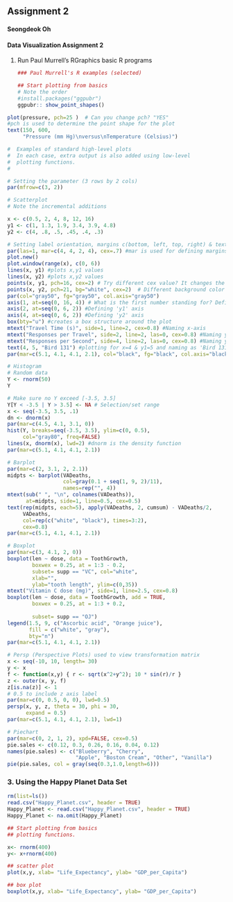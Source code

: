 ## Assignment 2

#### Seongdeok Oh

#### Data Visualization Assignment 2

1.  Run Paul Murrell's RGraphics basic R programs

    ```r
    ### Paul Murrell's R examples (selected)

    ## Start plotting from basics 
    # Note the order
    #install.packages("ggpubr")
    ggpubr:: show_point_shapes()
    ```

```r
plot(pressure, pch=25 )  # Can you change pch? "YES"
#pch is used to determine the point shape for the plot
text(150, 600, 
     "Pressure (mm Hg)\nversus\nTemperature (Celsius)")
```

```r
#  Examples of standard high-level plots 
#  In each case, extra output is also added using low-level 
#  plotting functions.
# 

# Setting the parameter (3 rows by 2 cols)
par(mfrow=c(3, 2))

# Scatterplot
# Note the incremental additions

x <- c(0.5, 2, 4, 8, 12, 16)
y1 <- c(1, 1.3, 1.9, 3.4, 3.9, 4.8)
y2 <- c(4, .8, .5, .45, .4, .3)

# Setting label orientation, margins c(bottom, left, top, right) & text size
par(las=1, mar=c(4, 4, 2, 4), cex=.7) #mar is used for defining margins(bottom, left, top, right)
plot.new()
plot.window(range(x), c(0, 6))
lines(x, y1) #plots x,y1 values
lines(x, y2) #plots x,y2 values
points(x, y1, pch=16, cex=2) # Try different cex value? It changes the size of the point 
points(x, y2, pch=21, bg="white", cex=2)  # Different background color i.e. white
par(col="gray50", fg="gray50", col.axis="gray50")
axis(1, at=seq(0, 16, 4)) # What is the first number standing for? Defining 'x' axis
axis(2, at=seq(0, 6, 2)) #Defining 'y1' axis
axis(4, at=seq(0, 6, 2)) #Defining 'y2' axis
box(bty="u") #creates a box structure around the plot
mtext("Travel Time (s)", side=1, line=2, cex=0.8) #Naming x-axis
mtext("Responses per Travel", side=2, line=2, las=0, cex=0.8) #Naming y1-axis
mtext("Responses per Second", side=4, line=2, las=0, cex=0.8) #Naming y2-axis
text(4, 5, "Bird 131") #plotting for x=4 & y1=5 and naming as 'Bird 131'
par(mar=c(5.1, 4.1, 4.1, 2.1), col="black", fg="black", col.axis="black")

# Histogram
# Random data
Y <- rnorm(50)
Y
```

```r
# Make sure no Y exceed [-3.5, 3.5]
Y[Y < -3.5 | Y > 3.5] <- NA # Selection/set range
x <- seq(-3.5, 3.5, .1)
dn <- dnorm(x)
par(mar=c(4.5, 4.1, 3.1, 0))
hist(Y, breaks=seq(-3.5, 3.5), ylim=c(0, 0.5), 
     col="gray80", freq=FALSE)
lines(x, dnorm(x), lwd=2) #dnorm is the density function
par(mar=c(5.1, 4.1, 4.1, 2.1))

# Barplot
par(mar=c(2, 3.1, 2, 2.1)) 
midpts <- barplot(VADeaths, 
                  col=gray(0.1 + seq(1, 9, 2)/11), 
                  names=rep("", 4))
mtext(sub(" ", "\n", colnames(VADeaths)),
      at=midpts, side=1, line=0.5, cex=0.5)
text(rep(midpts, each=5), apply(VADeaths, 2, cumsum) - VADeaths/2,
     VADeaths, 
     col=rep(c("white", "black"), times=3:2), 
     cex=0.8)
par(mar=c(5.1, 4.1, 4.1, 2.1))  

# Boxplot
par(mar=c(3, 4.1, 2, 0))
boxplot(len ~ dose, data = ToothGrowth,
        boxwex = 0.25, at = 1:3 - 0.2,
        subset= supp == "VC", col="white",
        xlab="",
        ylab="tooth length", ylim=c(0,35))
mtext("Vitamin C dose (mg)", side=1, line=2.5, cex=0.8)
boxplot(len ~ dose, data = ToothGrowth, add = TRUE,
        boxwex = 0.25, at = 1:3 + 0.2,
        
        subset= supp == "OJ")
legend(1.5, 9, c("Ascorbic acid", "Orange juice"), 
       fill = c("white", "gray"), 
       bty="n")
par(mar=c(5.1, 4.1, 4.1, 2.1))

# Persp (Perspective Plots) used to view transformation matrix
x <- seq(-10, 10, length= 30)
y <- x
f <- function(x,y) { r <- sqrt(x^2+y^2); 10 * sin(r)/r }
z <- outer(x, y, f)
z[is.na(z)] <- 1
# 0.5 to include z axis label
par(mar=c(0, 0.5, 0, 0), lwd=0.5)
persp(x, y, z, theta = 30, phi = 30, 
      expand = 0.5)
par(mar=c(5.1, 4.1, 4.1, 2.1), lwd=1)

# Piechart
par(mar=c(0, 2, 1, 2), xpd=FALSE, cex=0.5)
pie.sales <- c(0.12, 0.3, 0.26, 0.16, 0.04, 0.12)
names(pie.sales) <- c("Blueberry", "Cherry",
                      "Apple", "Boston Cream", "Other", "Vanilla")
pie(pie.sales, col = gray(seq(0.3,1.0,length=6))) 
```

### 3. Using the Happy Planet Data Set

```r
rm(list=ls())
read.csv("Happy_Planet.csv", header = TRUE) 
Happy_Planet <- read.csv("Happy_Planet.csv", header = TRUE)
Happy_Planet <- na.omit(Happy_Planet)

```

```r
## Start plotting from basics
## plotting functions.

x<- rnorm(400)
y<- x+rnorm(400)

## scatter plot
plot(x,y, xlab= "Life_Expectancy", ylab= "GDP_per_Capita")

## box plot
boxplot(x,y, xlab= "Life_Expectancy", ylab= "GDP_per_Capita")
```
